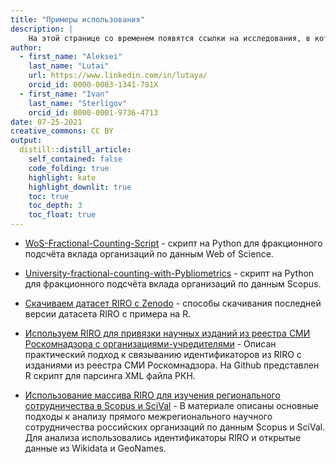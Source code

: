 ```yaml
---
title: "Примеры использования"
description: |
    На этой странице со временем появятся ссылки на исследования, в которых использовались таблицы индекса RIRO, или готовые фрагменты кода, который облегчает их использование.
author:
  - first_name: "Aleksei"
    last_name: "Lutai" 
    url: https://www.linkedin.com/in/lutaya/
    orcid_id: 0000-0003-1341-781X
  - first_name: "Ivan"
    last_name: "Sterligov"
    orcid_id: 0000-0001-9736-4713   
date: 07-25-2021
creative_commons: CC BY
output:
  distill::distill_article:
    self_contained: false
    code_folding: true
    highlight: kate
    highlight_downlit: true
    toc: true
    toc_depth: 3
    toc_float: true
---
```


- [WoS-Fractional-Counting-Script](https://github.com/IvanSterligov/WoS-Fractional-Counting-Script) - скрипт на Python для фракционного подсчёта вклада организаций по данным Web of Science.  

- [University-fractional-counting-with-Pybliometrics](https://github.com/IvanSterligov/WoS-Fractional-Counting-Script) - скрипт на Python для фракционного подсчёта вклада организаций по данным Scopus.

- [Скачиваем датасет RIRO с Zenodo](https://openriro.github.io/posts/download-riro-with-r) - способы скачивания последней версии датасета RIRO с примера на R.

- [Используем RIRO для привязки научных изданий из реестра СМИ Роскомнадзора с организациями-учредителями](https:/openriro.github.io/posts/riro-rkn-journals/) -  Описан практический подход к связыванию идентификаторов из RIRO с изданиями из реестра СМИ Роскомнадзора. На Github представлен R скрипт для парсинга XML файла РКН.  

- [Использование массива RIRO для изучения регионального сотрудничества в Scopus и SciVal](https://openriro.github.io/posts/regional-collaboration/) -  В материале описаны основные подходы к анализу прямого межрегионального научного сотрудничества российских организаций по данным Scopus и SciVal. Для анализа использовались идентификаторы RIRO и открытые данные из Wikidata и GeoNames.  
